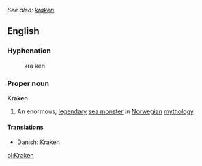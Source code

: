 ''See also: [[kraken]]''
==English==
===Hyphenation===
:kra&middot;ken

===Proper noun===
'''Kraken'''
{{wikipedia}}
#An enormous, [[legendary]] [[sea monster]] in [[Norwegian]] [[mythology]].

====Translations====
*Danish: Kraken

[[pl:Kraken]]